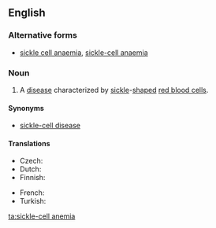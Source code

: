 {{wikipedia}}
==English==

===Alternative forms===
* [[sickle cell anaemia]], [[sickle-cell anaemia]] {{qualifier|British}}

===Noun===
{{en-noun|-}}

# {{North America}} A [[disease]] characterized by [[sickle]]-[[shape]]d [[red blood cell]]s.

====Synonyms====
* [[sickle-cell disease]]

====Translations====
{{trans-top|disease characterized by sickle-shaped red blood cells}}
* Czech: {{t-|cs|srpkovitá anémie|f}}
* Dutch: {{t-|nl|sikkelcelanemie|f}}
* Finnish: {{t-|fi|sirppisoluanemia}}
{{trans-mid}}
* French: {{t+|fr|drépanocytose|f}}
* Turkish: {{t-|tr|orak hücre anemisi}}
{{trans-bottom}}

[[ta:sickle-cell anemia]]
